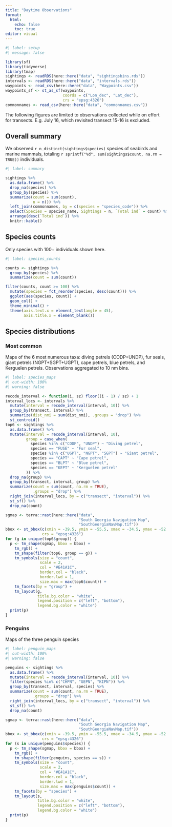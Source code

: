 ```yaml
---
title: "Daytime Observations"
format: 
  html:
    echo: false
    toc: true
editor: visual
---
```


```r
#| label: setup
#| message: false

library(sf)
library(tidyverse)
library(tmap)
sightings <- readRDS(here::here("data", "sightingsbins.rds"))
intervals <- readRDS(here::here("data", "intervals.rds"))
waypoints <- read_csv(here::here("data", "Waypoints.csv"))
waypoints_sf <- st_as_sf(waypoints, 
                         coords = c("Lon_dec", "Lat_dec"),
                         crs = "epsg:4326")
commonnames <- read_csv(here::here("data", "commonnames.csv"))
```

The following figures are limited to observations collected while on effort for transects. E.g. July 16, which revisited transect 15-16 is excluded.

## Overall summary

We observed `r n_distinct(sightings$species)` species of seabirds and marine mammals, totaling `r sprintf("%d", sum(sightings$count, na.rm = TRUE))` individuals.

```r
#| label: summary

sightings %>% 
  as.data.frame() %>% 
  drop_na(species) %>% 
  group_by(species) %>% 
  summarize(count = sum(count),
            n = n()) %>% 
  left_join(commonnames, by = c(species = "species_code")) %>% 
  select(Species = species_name, Sightings = n, `Total ind` = count) %>% 
  arrange(desc(`Total ind`)) %>% 
  knitr::kable()

```

## Species counts

Only species with 100+ individuals shown here.

```r
#| label: species_counts

counts <- sightings %>% 
  group_by(species) %>% 
  summarize(count = sum(count))

filter(counts, count >= 100) %>% 
  mutate(species = fct_reorder(species, desc(count))) %>% 
  ggplot(aes(species, count)) +
  geom_col() +
  theme_minimal() +
  theme(axis.text.x = element_text(angle = 45),
        axis.title.x = element_blank())

```

## Species distributions

### Most common

Maps of the 6 most numerous taxa: diving petrels (CODP+UNDP), fur seals, giant petrels (NGPT+SGPT+UGPT), cape petrels, blue petrels, and Kerguelen petrels. Observations aggregated to 10 nm bins.

```r
#| label: species_maps
#| out-width: 100%
#| warning: false

recode_interval <- function(i, sz) floor((i - 1) / sz) + 1
interval_locs <- intervals %>%
  mutate(interval = recode_interval(interval, 10)) %>%
  group_by(transect, interval) %>%
  summarize(dist_nmi = sum(dist_nmi), .groups = "drop") %>%
  st_centroid()
top6 <- sightings %>%
  as.data.frame() %>%
  mutate(interval = recode_interval(interval, 10),
         group = case_when(
           species %in% c("CODP", "UNDP") ~ "Diving petrel",
           species == "FUSE" ~ "Fur seal",
           species %in% c("UGPT", "NGPT", "SGPT") ~ "Giant petrel",
           species == "CAPT" ~ "Cape petrel",
           species == "BLPT" ~ "Blue petrel",
           species == "KEPT" ~ "Kerguelen petrel"
         )) %>%
  drop_na(group) %>%
  group_by(transect, interval, group) %>%
  summarize(count = sum(count, na.rm = TRUE),
            .groups = "drop") %>%
  right_join(interval_locs, by = c("transect", "interval")) %>%
  st_sf() %>% 
  drop_na(count)

sgmap <- terra::rast(here::here("data", 
                                "South Georgia Navigation Map", 
                                "SouthGeorgiaNavMap.tif"))
bbox <- st_bbox(c(xmin = -39.5, ymin = -55.5, xmax = -34.5, ymax = -52.5),
                crs = "epsg:4326")
for (g in unique(top6$group)) {
  p <- tm_shape(sgmap, bbox = bbox) +
    tm_rgb() +
    tm_shape(filter(top6, group == g)) +
    tm_symbols(size = "count",
               scale = 2,
               col = "#E41A1C",
               border.col = "black",
               border.lwd = 1,
               size.max = max(top6$count)) +
    tm_facets(by = "group") +
    tm_layout(g, 
              title.bg.color = "white",
              legend.position = c("left", "bottom"), 
              legend.bg.color = "white")
  print(p)
}

```

### Penguins

Maps of the three penguin species

```r
#| label: penguin_maps
#| out-width: 100%
#| warning: false

penguins <- sightings %>%
  as.data.frame() %>%
  mutate(interval = recode_interval(interval, 10)) %>% 
  filter(species %in% c("CHPN", "GEPN", "KIPN")) %>%
  group_by(transect, interval, species) %>%
  summarize(count = sum(count, na.rm = TRUE),
            .groups = "drop") %>% 
  right_join(interval_locs, by = c("transect", "interval")) %>% 
  st_sf() %>% 
  drop_na(count)

sgmap <- terra::rast(here::here("data", 
                                "South Georgia Navigation Map", 
                                "SouthGeorgiaNavMap.tif"))
bbox <- st_bbox(c(xmin = -39.5, ymin = -55.5, xmax = -34.5, ymax = -52.5),
                crs = "epsg:4326")
for (s in unique(penguins$species)) {
  p <- tm_shape(sgmap, bbox = bbox) +
    tm_rgb() +
    tm_shape(filter(penguins, species == s)) +
    tm_symbols(size = "count",
               scale = 2,
               col = "#E41A1C",
               border.col = "black",
               border.lwd = 1,
               size.max = max(penguins$count)) +
    tm_facets(by = "species") +
    tm_layout(s, 
              title.bg.color = "white",
              legend.position = c("left", "bottom"), 
              legend.bg.color = "white")
  print(p)
}
```
